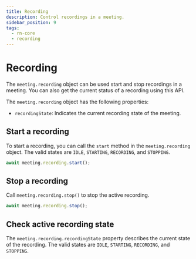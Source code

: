 ```yaml
---
title: Recording
description: Control recordings in a meeting.
sidebar_position: 9
tags:
  - rn-core
  - recording
---
```


# Recording

The `meeting.recording` object can be used start and stop recordings in a
meeting. You can also get the current status of a recording using this API.

The `meeting.recording` object has the following properties:

- `recordingState`: Indicates the current recording state of the meeting.

## Start a recording

To start a recording, you can call the `start` method in the `meeting.recording`
object. The valid states are `IDLE`, `STARTING`, `RECORDING`, and `STOPPING`.

```ts
await meeting.recording.start();
```

## Stop a recording

Call `meeting.recording.stop()` to stop the active recording.

```ts
await meeting.recording.stop();
```

## Check active recording state

The `meeting.recording.recordingState` property describes the current state of
the recording. The valid states are `IDLE`, `STARTING`, `RECORDING`, and
`STOPPING`.

<head>
  <title>React Native Core Recording</title>
</head>
